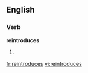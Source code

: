 
==English==

===Verb===
'''reintroduces'''

# {{third-person singular of|[[reintroduce]]}}

[[fr:reintroduces]]
[[vi:reintroduces]]